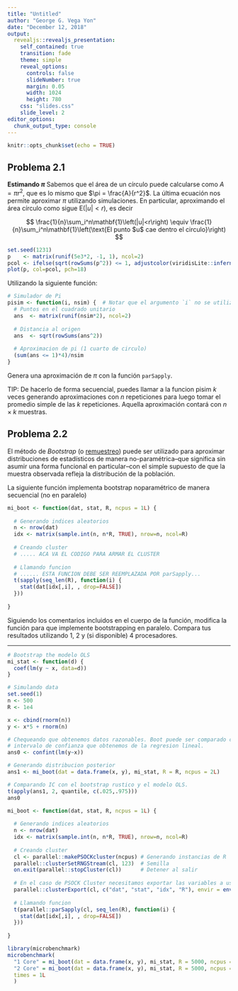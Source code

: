 ```yaml
---
title: "Untitled"
author: "George G. Vega Yon"
date: "December 12, 2018"
output:
  revealjs::revealjs_presentation:
    self_contained: true
    transition: fade
    theme: simple
    reveal_options:
      controls: false
      slideNumber: true
      margin: 0.05
      width: 1024
      height: 780
    css: "slides.css"
    slide_level: 2
editor_options: 
  chunk_output_type: console
---
```


```r
knitr::opts_chunk$set(echo = TRUE)
```

## Problema 2.1

**Estimando $\pi$** Sabemos que el área de un círculo puede calcularse como
$A = \pi r^2$, que es lo mismo que $\pi = \frac{A}{r^2}$. La última ecuación
nos permite aproximar $\pi$ utilizando simulaciones. En particular, aproximando
el área círculo como sigue $\mbox{E}\left(|u|<r\right)$, es decir

$$
\frac{1}{n}\sum_i^n\mathbf{1}\left(|u|<r\right) \equiv
\frac{1}{n}\sum_i^n\mathbf{1}\left(\text{El punto $u$ cae dentro el circulo}\right)
$$ 

```r
set.seed(1231)
p    <- matrix(runif(5e3*2, -1, 1), ncol=2)
pcol <- ifelse(sqrt(rowSums(p^2)) <= 1, adjustcolor(viridisLite::inferno(5)[4], .5), adjustcolor("gray", .5))
plot(p, col=pcol, pch=18)
```

Utilizando la siguiente función:

```r
# Simulador de Pi
pisim <- function(i, nsim) {  # Notar que el argumento `i` no se utiliza en la funcion
  # Puntos en el cuadrado unitario
  ans  <- matrix(runif(nsim*2), ncol=2)
  
  # Distancia al origen
  ans  <- sqrt(rowSums(ans^2))
  
  # Aproximacion de pi (1 cuarto de circulo)
  (sum(ans <= 1)*4)/nsim
}
```

Genera una aproximación de $\pi$ con la función `parSapply`.

TIP: De hacerlo de forma secuencial, puedes llamar a la funcion pisim $k$ veces
generando aproximaciones con $n$ repeticiones para luego tomar el promedio simple
de las $k$ repeticiones. Aquella aproximación contará con $n\times k$ muestras.


## Problema 2.2

El método de *Bootstrap* (o [remuestreo](https://es.wikipedia.org/wiki/Bootstrapping_(estad%C3%ADstica){target="_blank"})) puede ser utilizado para aproximar
distribuciones de estadísticos de manera no-paramétrica--que significa sin
asumir una forma funcional en particular--con el simple supuesto de que la
muestra observada refleja la distribución de la población.

La siguiente función implementa bootstrap noparamétrico de manera secuencial (no
en paralelo)

```r
mi_boot <- function(dat, stat, R, ncpus = 1L) {
  
  # Generando indices aleatorios
  n <- nrow(dat)
  idx <- matrix(sample.int(n, n*R, TRUE), nrow=n, ncol=R)
 
  # Creando cluster 
  # ..... ACA VA EL CODIGO PARA ARMAR EL CLUSTER
  
  # Llamando funcion
  # ...... ESTA FUNCION DEBE SER REEMPLAZADA POR parSapply...
  t(sapply(seq_len(R), function(i) {
    stat(dat[idx[,i], , drop=FALSE])
  }))
  
}
```

Siguiendo los comentarios incluidos en el cuerpo de la función, modifica la función
para que implemente bootstrapping en paralelo. Compara tus resultados utilizando
1, 2 y (si disponible) 4 procesadores.

---

```r
# Bootstrap the modelo OLS
mi_stat <- function(d) {
  coef(lm(y ~ x, data=d))
}

# Simulando data
set.seed(1)
n <- 500
R <- 1e4

x <- cbind(rnorm(n))
y <- x*5 + rnorm(n)

# Chequeando que obtenemos datos razonables. Boot puede ser comparado con el 
# intervalo de confianza que obtenemos de la regresion lineal.
ans0 <- confint(lm(y~x))

# Generando distribucion posterior
ans1 <- mi_boot(dat = data.frame(x, y), mi_stat, R = R, ncpus = 2L)

# Comparando IC con el bootstrap rustico y el modelo OLS.
t(apply(ans1, 2, quantile, c(.025,.975)))
ans0
```


```r
mi_boot <- function(dat, stat, R, ncpus = 1L) {
  
  # Generando indices aleatorios
  n <- nrow(dat)
  idx <- matrix(sample.int(n, n*R, TRUE), nrow=n, ncol=R)
 
  # Creando cluster 
  cl <- parallel::makePSOCKcluster(ncpus) # Generando instancias de R
  parallel::clusterSetRNGStream(cl, 123)  # Semilla
  on.exit(parallel::stopCluster(cl))      # Detener al salir
  
  # En el caso de PSOCK Cluster necesitamos exportar las variables a usar
  parallel::clusterExport(cl, c("dat", "stat", "idx", "R"), envir = environment())
  
  # Llamando funcion
  t(parallel::parSapply(cl, seq_len(R), function(i) {
    stat(dat[idx[,i], , drop=FALSE])
  }))
  
}
```

```r
library(microbenchmark)
microbenchmark(
  "1 Core" = mi_boot(dat = data.frame(x, y), mi_stat, R = 5000, ncpus = 1L),
  "2 Core" = mi_boot(dat = data.frame(x, y), mi_stat, R = 5000, ncpus = 2L),
  times = 1L
  )
```


